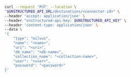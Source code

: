 ```bash REST (Change)
curl --request 'PUT' --location \
"$UNSTRUCTURED_API_URL/destinations/<connector-id>" \
--header 'accept: application/json' \
--header "unstructured-api-key: $UNSTRUCTURED_API_KEY" \
--header 'content-type: application/json' \
--data \
'{
    "type": "milvus",
    "name": "<name>",
    "uri": "<uri>",
    "db_name": "<db-name>",
    "collection_name": "<collection-name>",
    "user": "<user>",
    "password": "<password>"
}'
```